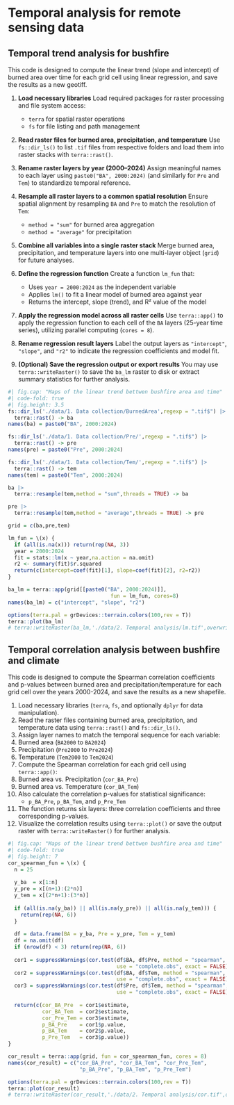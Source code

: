 # Temporal analysis for remote sensing data

## Temporal trend analysis for bushfire

::: {.callout-tip title="Aim"}
This code is designed to compute the linear trend (slope and intercept) of burned area over time for each grid cell using linear regression, and save the results as a new geotiff.
:::

::: {.callout-caution title="Description of steps"}
1. **Load necessary libraries**
   Load required packages for raster processing and file system access:

   * `terra` for spatial raster operations
   * `fs` for file listing and path management

2. **Read raster files for burned area, precipitation, and temperature**
   Use `fs::dir_ls()` to list `.tif` files from respective folders and load them into raster stacks with `terra::rast()`.

3. **Rename raster layers by year (2000–2024)**
   Assign meaningful names to each layer using `paste0("BA", 2000:2024)` (and similarly for `Pre` and `Tem`) to standardize temporal reference.

4. **Resample all raster layers to a common spatial resolution**
   Ensure spatial alignment by resampling `BA` and `Pre` to match the resolution of `Tem`:

   * `method = "sum"` for burned area aggregation
   * `method = "average"` for precipitation

5. **Combine all variables into a single raster stack**
   Merge burned area, precipitation, and temperature layers into one multi-layer object (`grid`) for future analyses.

6. **Define the regression function**
   Create a function `lm_fun` that:

   * Uses `year = 2000:2024` as the independent variable
   * Applies `lm()` to fit a linear model of burned area against year
   * Returns the intercept, slope (trend), and R² value of the model

7. **Apply the regression model across all raster cells**
   Use `terra::app()` to apply the regression function to each cell of the `BA` layers (25-year time series), utilizing parallel computing (`cores = 8`).

8. **Rename regression result layers**
   Label the output layers as `"intercept"`, `"slope"`, and `"r2"` to indicate the regression coefficients and model fit.

9. **(Optional) Save the regression output or export results**
   You may use `terra::writeRaster()` to save the `ba_lm` raster to disk or extract summary statistics for further analysis.
:::

```r
#| fig.cap: "Maps of the linear trend bettwen bushfire area and time"
#| code-fold: true
#| fig.height: 3.5
fs::dir_ls('./data/1. Data collection/BurnedArea',regexp = ".tif$") |> 
  terra::rast() -> ba
names(ba) = paste0("BA", 2000:2024)

fs::dir_ls('./data/1. Data collection/Pre/',regexp = ".tif$") |> 
  terra::rast() -> pre
names(pre) = paste0("Pre", 2000:2024)

fs::dir_ls('./data/1. Data collection/Tem/',regexp = ".tif$") |> 
  terra::rast() -> tem
names(tem) = paste0("Tem", 2000:2024)

ba |> 
  terra::resample(tem,method = "sum",threads = TRUE) -> ba

pre |> 
  terra::resample(tem,method = "average",threads = TRUE) -> pre

grid = c(ba,pre,tem)

lm_fun = \(x) {
  if (all(is.na(x))) return(rep(NA, 3))
  year = 2000:2024
  fit = stats::lm(x ~ year,na.action = na.omit)
  r2 <- summary(fit)$r.squared
  return(c(intercept=coef(fit)[1], slope=coef(fit)[2], r2=r2))
}

ba_lm = terra::app(grid[[paste0("BA", 2000:2024)]], 
                                 fun = lm_fun, cores=8)
names(ba_lm) = c("intercept", "slope", "r2")

options(terra.pal = grDevices::terrain.colors(100,rev = T))
terra::plot(ba_lm)
# terra::writeRaster(ba_lm,'./data/2. Temporal analysis/lm.tif',overwrite = TRUE)
```

## Temporal correlation analysis between bushfire and climate

::: {.callout-tip title="Aim"}
This code is designed to compute the Spearman correlation coefficients and p-values between burned area and precipitation/temperature for each grid cell over the years 2000-2024, and save the results as a new shapefile.
:::

::: {.callout-caution title="Description of steps"}
1.	Load necessary libraries (`terra`, `fs`, and optionally `dplyr` for data manipulation).
2.	Read the raster files containing burned area, precipitation, and temperature data using `terra::rast()` and `fs::dir_ls()`.
3.	Assign layer names to match the temporal sequence for each variable:
4.	Burned area (`BA2000` to `BA2024`)
5.	Precipitation (`Pre2000` to `Pre2024`)
6.	Temperature (`Tem2000` to `Tem2024`)
7.	Compute the Spearman correlation for each grid cell using `terra::app()`:
8.	Burned area vs. Precipitation (`cor_BA_Pre`)
9.	Burned area vs. Temperature (`cor_BA_Tem`)
10.	Also calculate the correlation p-values for statistical significance:
    - `p_BA_Pre`, `p_BA_Tem`, and `p_Pre_Tem`
11.	The function returns six layers: three correlation coefficients and three corresponding p-values.
12.	Visualize the correlation results using `terra::plot()` or save the output raster with `terra::writeRaster()` for further analysis.

:::

```r
#| fig.cap: "Maps of the linear trend bettwen bushfire area and time"
#| code-fold: true
#| fig.height: 7
cor_spearman_fun = \(x) {
  n = 25 
  
  y_ba  = x[1:n]
  y_pre = x[(n+1):(2*n)]
  y_tem = x[(2*n+1):(3*n)]
  
  if (all(is.na(y_ba)) || all(is.na(y_pre)) || all(is.na(y_tem))) {
    return(rep(NA, 6))
  }
  
  df = data.frame(BA = y_ba, Pre = y_pre, Tem = y_tem)
  df = na.omit(df)
  if (nrow(df) < 3) return(rep(NA, 6))
  
  cor1 = suppressWarnings(cor.test(df$BA, df$Pre, method = "spearman",
                                   use = "complete.obs", exact = FALSE))
  cor2 = suppressWarnings(cor.test(df$BA, df$Tem, method = "spearman",
                                   use = "complete.obs", exact = FALSE))
  cor3 = suppressWarnings(cor.test(df$Pre, df$Tem, method = "spearman",
                                   use = "complete.obs", exact = FALSE))
  
  return(c(cor_BA_Pre  = cor1$estimate,
           cor_BA_Tem  = cor2$estimate,
           cor_Pre_Tem = cor3$estimate,
           p_BA_Pre    = cor1$p.value,
           p_BA_Tem    = cor2$p.value,
           p_Pre_Tem   = cor3$p.value))
}

cor_result = terra::app(grid, fun = cor_spearman_fun, cores = 8)
names(cor_result) = c("cor_BA_Pre", "cor_BA_Tem", "cor_Pre_Tem",
                       "p_BA_Pre", "p_BA_Tem", "p_Pre_Tem")

options(terra.pal = grDevices::terrain.colors(100,rev = T))
terra::plot(cor_result)
# terra::writeRaster(cor_result,'./data/2. Temporal analysis/cor.tif',overwrite = TRUE)
```